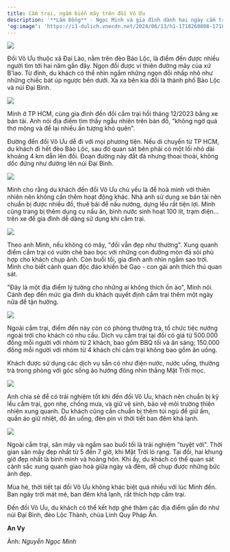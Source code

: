 ```yaml
---
title: Cắm trại, ngắm biển mây trên đồi Vô Ưu
description: '**Lâm Đồng** - Ngọc Minh và gia đình dành hai ngày cắm trại ở ngọn đồi cách TP Bảo Lộc 20 km, ngắm biển mây, sao trời và tận hưởng không khí trong lành.'
'og:image': 'https://i1-dulich.vnecdn.net/2024/06/13/h1-1718260808-1718260905-1718261143.jpg?w=1200&h=0&q=100&dpr=1&fit=crop&s=5AELp2MyPSYqAZ2ROUSWMQ'
---
```

<Frame caption="Trong ảnh, mây phủ quanh đỉnh đồi Vô Ưu thời điểm cuối năm 2023.">
  <img src="https://i1-dulich.vnecdn.net/2024/06/13/h1-1718260808-1718260905-1718261143.jpg?w=1200&h=0&q=100&dpr=1&fit=crop&s=5AELp2MyPSYqAZ2ROUSWMQ" />
</Frame>

Đồi Vô Ưu thuộc xã Đại Lào, nằm trên đèo Bảo Lộc, là điểm đến được nhiều người tìm tới hai năm gần đây. Ngọn đồi được ví thiên đường mây của xứ B'lao. Từ đỉnh, du khách có thể nhìn ngắm những ngọn đồi nhấp nhô như những chiếc bát úp ngược bên dưới. Xa xa bên kia đồi là thành phố Bảo Lộc và núi Đại Bình.

<Frame caption="">
  <img src="https://i1-dulich.vnecdn.net/2024/06/13/h2-1718260819-1718260921-1718261144.jpg?w=1200&h=0&q=100&dpr=1&fit=crop&s=Wvmr4ytyvDCJzdYIEAvBFw" />
</Frame>

Minh ở TP HCM, cùng gia đình đến đồi cắm trại hồi tháng 12/2023 bằng xe bán tải. Anh nói địa điểm tìm thấy ngẫu nhiên trên bản đồ, "không ngờ quá thơ mộng và để lại nhiều ấn tượng khó quên".

Đường đến đồi Vô Ưu dễ đi với mọi phương tiện. Nếu di chuyển từ TP HCM, du khách đi hết đèo Bảo Lộc, sau đó quan sát bên phải có một lối nhỏ dài khoảng 4 km dẫn lên đồi. Đoạn đường này đất đá nhưng thoai thoải, không dốc đứng như đường lên núi Đại Bình.

<Frame caption="Trên đồi có dịch vụ cắm trại gồm đốt lửa, đồ ăn, thuê bãi, do một hộ tại chỗ cung cấp.
">
  <img src="https://i1-dulich.vnecdn.net/2024/06/14/H6-1718355066.jpg?w=1200&h=0&q=100&dpr=1&fit=crop&s=fmPPrlwoPGUJcckfd5VHoA" />
</Frame>

Minh cho rằng du khách đến đồi Vô Ưu chủ yếu là để hoà mình với thiên nhiên nên không cần thêm hoạt động khác. Nhà anh sử dụng xe bán tải nên chuẩn bị được nhiều đồ, thuê bãi để nấu nướng, dựng lều rất tiện lợi. Minh cũng trang bị thêm dụng cụ nấu ăn, bình nước sinh hoạt 100 lít, trạm điện… trên xe để gia đình dễ dàng sử dụng khi cắm trại.
<Frame caption="Buổi sáng, biển mây bao quanh đồi Vô Ưu. Đồi cao so với các điểm xung quanh nên du khách có thể chiêm ngưỡng các thung lũng nhấp nhô trong làn mây phía dưới.">
  <img src="https://i1-dulich.vnecdn.net/2024/06/13/h3-1718260831-1718260950-1718261144.jpg?w=1200&h=0&q=100&dpr=1&fit=crop&s=et-aAXm0HC4PFD9AOjUNAw" />
</Frame>

Theo anh Minh, nếu không có mây, "đồi vẫn đẹp như thường". Xung quanh điểm cắm trại có vườn chè bao bọc với những con đường mòn đá sỏi phù hợp cho khách chụp ảnh. Còn buổi tối, gia đình anh nhìn ngắm sao trời. Minh cho biết cảnh quan độc đáo khiến bé Gạo - con gái anh thích thú quan sát.

"Đây là một địa điểm lý tưởng cho những ai không thích ồn ào", Minh nói. Cảnh đẹp đến mức gia đình du khách quyết định cắm trại thêm một ngày nữa để tận hưởng.

<Frame caption="">
  <img src="https://i1-dulich.vnecdn.net/2024/06/13/h4-1718260839-1718260975-1718261014-1718261144.jpg?w=1200&h=0&q=100&dpr=1&fit=crop&s=NbWzskwnwVMzH5Pxe1ur0A" />
</Frame>

Ngoài cắm trại, điểm đến này còn có phòng thưởng trà, tổ chức tiệc nướng ngoài trời cho khách có nhu cầu. Dịch vụ cắm trại tại đồi có giá từ 500.000 đồng mỗi người với nhóm từ 2 khách, bao gồm BBQ tối và ăn sáng; 150.000 đồng mỗi người với nhóm từ 4 khách chỉ cắm trại không bao gồm ăn uống.

Khách được sử dụng các dịch vụ sẵn có như điện nước, nước uống, thưởng trà trong phòng với góc sống ảo hướng đông nhìn thẳng Mặt Trời mọc.

<Frame caption="">
  <img src="https://i1-dulich.vnecdn.net/2024/06/13/h5-1718260848-1718261067-1718261145.jpg?w=1200&h=0&q=100&dpr=1&fit=crop&s=6ZceaLoZQknLRawLD0kwJA" />
</Frame>

Anh chia sẻ để có trải nghiệm tốt khi đến đồi Vô Ưu, khách nên chuẩn bị kỹ lều cắm trại, gọn nhẹ, chống mưa, và giữ vệ sinh, bảo vệ môi trường thiên nhiên xung quanh. Du khách cũng cần chuẩn bị thêm túi ngủ để giữ ấm, quần áo giữ nhiệt, đồ ăn uống, đèn pin vì thời tiết ban đêm khá lạnh.
<Frame caption="">
  <img src="https://i1-dulich.vnecdn.net/2024/06/14/h7-1718260871-1718261110-1718261145-1718358307-1718358315.jpg?w=1200&h=0&q=100&dpr=1&fit=crop&s=uEOGxCOKh8LIAKSY4JERvA" />
</Frame>

Ngoài cắm trại, săn mây và ngắm sao buổi tối là trải nghiệm "tuyệt vời". Thời gian săn mây đẹp nhất từ 5 đến 7 giờ, khi Mặt Trời ló rạng. Tại đồi, hai khung giờ đẹp nhất là bình minh và hoàng hôn. Khi ấy, du khách có thể quan sát cảnh sắc xung quanh giao hoà giữa ngày và đêm, dễ chụp được những bức ảnh đẹp.

Mùa hè, thời tiết tại đồi Vô Ưu không khác biệt quá nhiều với lúc Minh đến. Ban ngày trời mát mẻ, ban đêm khá lạnh, rất thích hợp cắm trại.

Đến đồi Vô Ưu, du khách có thể kết hợp ghé thăm các địa điểm gần đó như núi Đại Bình, đèo Lộc Thành, chùa Linh Quy Pháp Ấn.

**An Vy**

Ảnh: _Nguyễn Ngọc Minh_